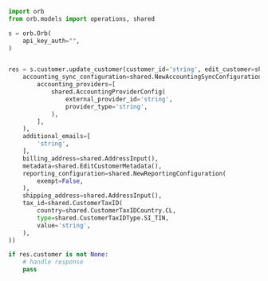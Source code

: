 ```python UpdateCustomer.py
import orb
from orb.models import operations, shared

s = orb.Orb(
    api_key_auth="",
)


res = s.customer.update_customer(customer_id='string', edit_customer=shared.EditCustomer(
    accounting_sync_configuration=shared.NewAccountingSyncConfiguration(
        accounting_providers=[
            shared.AccountingProviderConfig(
                external_provider_id='string',
                provider_type='string',
            ),
        ],
    ),
    additional_emails=[
        'string',
    ],
    billing_address=shared.AddressInput(),
    metadata=shared.EditCustomerMetadata(),
    reporting_configuration=shared.NewReportingConfiguration(
        exempt=False,
    ),
    shipping_address=shared.AddressInput(),
    tax_id=shared.CustomerTaxID(
        country=shared.CustomerTaxIDCountry.CL,
        type=shared.CustomerTaxIDType.SI_TIN,
        value='string',
    ),
))

if res.customer is not None:
    # handle response
    pass
```
